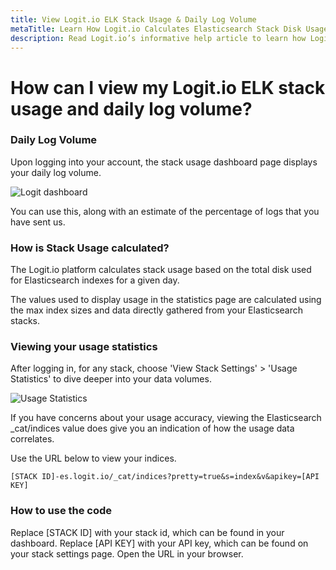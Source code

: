 ```yaml
---
title: View Logit.io ELK Stack Usage & Daily Log Volume
metaTitle: Learn How Logit.io Calculates Elasticsearch Stack Disk Usage
description: Read Logit.io’s informative help article to learn how Logit.io calculates your Elasticsearch stack disk usage.
---
```


# How can I view my Logit.io ELK stack usage and daily log volume?

### Daily Log Volume

Upon logging into your account, the stack usage dashboard page displays your daily log volume.

![Logit dashboard](@/images/help/subscription-usage/logit-dashboard.png)

You can use this, along with an estimate of the percentage of logs that you have sent us.

### How is Stack Usage calculated?

The Logit.io platform calculates stack usage based on the total disk used for Elasticsearch indexes for a given day.

The values used to display usage in the statistics page are calculated using the max index sizes and data directly gathered from your Elasticsearch stacks.

### Viewing your usage statistics

After logging in, for any stack, choose 'View Stack Settings' > 'Usage Statistics' to dive deeper into your data volumes.

![Usage Statistics](@/images/help/subscription-usage/usage-stats.png)

If you have concerns about your usage accuracy, viewing the Elasticsearch \_cat/indices value does give you an indication of how the usage data correlates.

Use the URL below to view your indices.

```
[STACK ID]-es.logit.io/_cat/indices?pretty=true&s=index&v&apikey=[API KEY]
```

### How to use the code

Replace [STACK ID] with your stack id, which can be found in your dashboard.
Replace [API KEY] with your API key, which can be found on your stack settings page.
Open the URL in your browser.